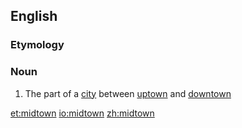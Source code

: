 ==English==
{{wikipedia}}

===Etymology===
{{prefix|lang=en|mid|town}}

===Noun===
{{en-noun|-}}

# {{lb|en|US}} The part of a [[city]] between [[uptown]] and [[downtown]]

[[et:midtown]]
[[io:midtown]]
[[zh:midtown]]